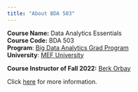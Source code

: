 ```yaml
---
title: "About BDA 503"
---
```


**Course Name:** Data Analytics Essentials  
**Course Code:** BDA 503  
**Program**: [Big Data Analytics Grad Program](https://bda.mef.edu.tr/en#gsc.tab=0)  
**University**: [MEF University](https://www.mef.edu.tr/en#gsc.tab=0)  

**Course Instructor of Fall 2022:** [Berk Orbay](https://www.linkedin.com/in/berkorbay/)  

Click [here](https://mef-bda503.github.io/about.html) for more information.
